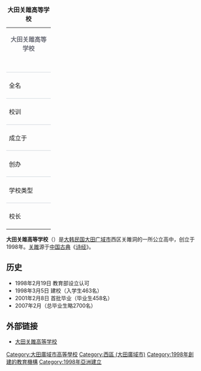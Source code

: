 {| style="float: right; margin: 0 0 1em 1em; width: 25em; font-size: 0.86em; border: 1px solid #ccd2d9; background: #f0f6fa; padding: 0.5em 1em; text-align:left;" cellspacing="0" cellpadding="0"
|+'''大田关雎高等学校'''
|-
|colspan="2" style="font-weight: bold; text-align: center; color: #6a6c76;"|大田关雎高等学校
|-
| colspan="2" style="padding: 1em 0; text-align:center;" | 
|-
!style="border-top: solid 1px #ccd2d9; padding: 0.4em 1em 0.4em 0.45em; vertical-align: top; text-align: left; width:6em;" | 全名
|style="border-top: solid 1px #ccd2d9; padding: 0.4em 1em 0.4em 0; vertical-align: top;" | 대전관저고등학교<br>(大田關雎高等學校)
|-
!style="border-top: solid 1px #ccd2d9; padding: 0.4em 1em 0.4em 0.45em; vertical-align: top; text-align: left;" | 校训
|style="border-top: solid 1px #ccd2d9; padding: 0.4em 1em 0.4em 0; vertical-align: top;" | 정심, 자율, 창조 <br /> <small>（[[中文|中文]]：正心, 自律, 创造）</small>
|-
!style="border-top: solid 1px #ccd2d9; padding: 0.4em 1em 0.4em 0.45em; vertical-align: top; text-align: left;" | 成立于
|style="border-top: solid 1px #ccd2d9; padding: 0.4em 1em 0.4em 0; vertical-align: top;" | 1998年
|-
!style="border-top: solid 1px #ccd2d9; padding: 0.4em 1em 0.4em 0.45em; vertical-align: top; text-align: left;" | 创办
|style="border-top: solid 1px #ccd2d9; padding: 0.4em 1em 0.4em 0; vertical-align: top;" | [[韩国教育部|韩国教育部]]
|-
!style="border-top: solid 1px #ccd2d9; padding: 0.4em 1em 0.4em 0.45em; vertical-align: top; text-align: left;" | 学校类型
|style="border-top: solid 1px #ccd2d9; padding: 0.4em 1em 0.4em 0; vertical-align: top;" | 公立高級中学
|-
!style="border-top: solid 1px #ccd2d9; padding: 0.4em 1em 0.4em 0.45em; vertical-align: top; text-align: left;" | 校长
|style="border-top: solid 1px #ccd2d9; padding: 0.4em 1em 0.4em 0; vertical-align: top;" | Song Yong-geun
|-!style="border-top: solid 1px #ccd2d9; padding: 0.4em 1em 0.4em 0.45em; vertical-align: top; text-align: left;" | 校址
|-!style="border-top: solid 1px #ccd2d9; padding: 0.4em 1em 0.4em 0; vertical-align: top;" | [[大韩民国|大韩民国]]<br>[[大田广域市|大田广域市]]
|-!|colspan="2" style="border-top: solid 1px #ccd2d9; padding: 1em 0; text-align:center;" | 
|}

'''大田关雎高等学校'''（{{kor|대전관저고등학교|大田關雎高等學校}}）是[[大韩民国|大韩民国]][[大田广域市|大田广域市]]西区关雎洞的一所公立高中，创立于1998年。[[关雎|关雎]]源于[[中国古典|中国古典]]《[[诗经|诗经]]》。

==历史==
*1998年2月19日 教育部设立认可
*1998年3月5日 建校（入学生463名）
*2001年2月8日 首批毕业（毕业生458名）
*2007年2月（总毕业生略2700名）

==外部链接==
*[https://web.archive.org/web/20070312021446/http://gwanjeo.hs.kr/ 大田关雎高等学校]

[[Category:大田廣域市高等學校|Category:大田廣域市高等學校]]
[[Category:西區_(大田廣域市)|Category:西區 (大田廣域市)]]
[[Category:1998年創建的教育機構|Category:1998年創建的教育機構]]
[[Category:1998年亞洲建立|Category:1998年亞洲建立]]